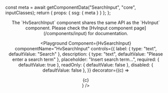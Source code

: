 


  const meta = await getComponentData("SearchInput", "core", inputClasses);
  return { props: { ssg: { meta } } };
};

<Header />

<Callout type="info">
  The `HvSearchInput` component shares the same API as the `HvInput` component.
  Please check the [HvInput component page](/components/input) for
  documentation.
</Callout>

<br />

<Playground
  Component={HvSearchInput}
  componentName="HvSearchInput"
  controls={{
    label: { type: "text", defaultValue: "Search" },
    description: { type: "text", defaultValue: "Please enter a search term" },
    placeholder: "Insert search term...",
    required: { defaultValue: true },
    readOnly: { defaultValue: false },
    disabled: { defaultValue: false },
  }}
  decorator={(c) => <div className="w-full">{c}</div>}
/>
